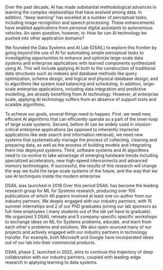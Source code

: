 Over the past decade, AI has made substantial methodological advances in learning the complex relationships that have evolved among data.
In addition, “deep learning” has excelled at a number of perceptual tasks, including image recognition and speech processing.
These enhancements have enabled applications from personal digital assistants to autonomous vehicles. 
An open question, however, is: How far can AI technology be pushed into other application domains?

We founded the Data Systems and AI Lab (DSAIL) to explore this frontier by going beyond the use of AI for automating
simple perceptual tasks to investigating opportunities to enhance and optimize large-scale data systems and enterprise applications
with learned components synthesized using AI.  This will include applying AI both to the construction of traditional data structures
such as indexes and database methods like query optimization, schema design, and logical and physical database design; and to algorithms
like system load balancing and scheduling. In addition, large-scale enterprise applications, including data integration and predictive modelling,
are already benefiting from AI technology.  However, at enterprise scale, applying AI technology suffers from an absence of support tools and scalable algorithms.

To achieve our goals, several things need to happen.
First, we need new, efficient AI algorithms that can efficiently operate as a part of the inner-loop of large scale systems.
Second, before AI can be widely used in mission-critical enterprise applications (as opposed to inherently imprecise applications like web search and information retrieval),
we need new systems that systematically manage the process of collecting, cleaning and preparing data, as well as the process of building models and
integrating them into deployed systems. Third, software systems and AI algorithms need to co-evolve to take advantage of emerging hardware trends including
specialized accelerators, new high-speed interconnects and advanced memory technologies.
If successful, the results of this research will change the way we build the large-scale systems of the future,
and the way that we use AI techniques inside the modern enterprise.

DSAIL was launched in 2018 Over this period DSAIL has become the leading research group for ML for Systems research,
producing over 100 publications of which 40 papers involved at least one co-author from our industry partners.
We deeply engaged with our industry partners, with 15 summer internships and 2 of our PhD graduates joining our lab sponsors as
full-time employees ( many students out of the lab yet have to graduate). We organized 3 DSAIL retreats and 5 company-specific specific workshops
to exchange ideas on ML for Systems problems, educate, and learn from each other's problems and solutions. We also open-sourced many of our projects
and actively engaged with our industry partners in technology transfer. For example, both Microsoft and Google have incorporated ideas out of our lab into their commercial products.

DSAIL phase 2, launched in 2022, aims to continue this trajectory of deep collaboration with our industry partners,
coupled with leading-edge research in applying learning to data systems.